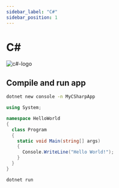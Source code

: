 ```yaml
---
sidebar_label: "C#"
sidebar_position: 1
---
```


# C#

<div style={{display: 'flex', justifyContent: 'center', alignItems: 'center', width: "200px"}}>
  <img
    src="https://upload.wikimedia.org/wikipedia/commons/thumb/d/d2/C_Sharp_Logo_2023.svg/800px-C_Sharp_Logo_2023.svg.png"
    alt="c#-logo"
  />
</div>

## Compile and run app

```bash
dotnet new console -n MyCSharpApp
```

```csharp title="Program.cs"
using System;

namespace HelloWorld
{
  class Program
  {
    static void Main(string[] args)
    {
      Console.WriteLine("Hello World!");
    }
  }
}
```

```bash
dotnet run
```
